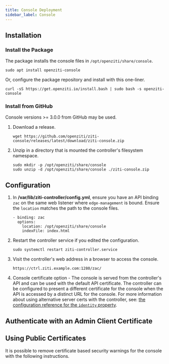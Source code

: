 ```yaml
---
title: Console Deployment
sidebar_label: Console
---
```



## Installation

### Install the Package

The package installs the console files in `/opt/openziti/share/console`.

```text title="Install the console package"
sudo apt install openziti-console
```

Or, configure the package repository and install with this one-liner.

```text title="Configure the package repository and install openziti-console"
curl -sS https://get.openziti.io/install.bash | sudo bash -s openziti-console
```

### Install from GitHub

Console versions >= 3.0.0 from GitHub may be used.

1. Download a release.

    ```text
    wget https://github.com/openziti/ziti-console/releases/latest/download/ziti-console.zip
    ```

1. Unzip in a directory that is mounted the controller's filesystem namespace.

    ```text
    sudo mkdir -p /opt/openziti/share/console
    sudo unzip -d /opt/openziti/share/console ./ziti-console.zip
    ```

## Configuration

1. In **/var/lib/ziti-controller/config.yml**, ensure you have an API binding `zac` on the same web listener where `edge-management` is bound. Ensure the `location` matches the path to the console files.

    ```text
    - binding: zac
      options:
        location: /opt/openziti/share/console
        indexFile: index.html
    ```

1. Restart the controller service if you edited the configuration.

    ```text
    sudo systemctl restart ziti-controller.service
    ```

1. Visit the controller's web address in a browser to access the console.

    ```text
    https://ctrl.ziti.example.com:1280/zac/
    ```

1. Console certificate option - The console is served from the controller's API and can be used with the default API certificate. The controller can be configured to present a different certificate for the console when the API is accessed by a distinct URL for the console. For more information about using alternative server certs with the controller, see: [the configuration reference for the `identity` property](/reference/30-configuration/conventions.md#identity).

## Authenticate with an Admin Client Certificate

<ConsoleAuthAdminClientCertificate />

## Using Public Certificates

It is possible to remove certificate based security warnings for the console with the following instructions.

<ConsolePublicCertsBasicSteps />

<ConsolePublicCertsConfigurationLink />
